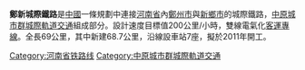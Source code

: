 {{河南未来建设}}
{{Infobox rail system-route
|rail_name=郑新城际铁路
|other_name=
|banner_color=
|sec_banner_color=
|third_banner_color=
|logo_filename=
|image_width=
|logo_bgcolor=
|logo_note=
|code_name=
|locale={{PRC}}[[河南省|河南省]][[郑州市|郑州市]]、[[新乡市|新乡市]]
|service_type=[[高速铁路|高速铁路]]
|begin_operation=
|end_operation=
|operation_note=
|system_length= 69[[公里|公里]]
|length_in_operation=
|total_length=
|line_title=路線
|lines=
|stations=7
|route_title=列車
|main_route=
|secondary_route=
|branch_route=
|main_stations=[[郑州站|郑州站]]、[[新乡站|新乡站]]
|standard=[[客运专线|客运专线]]
|ridership=
|fleet_size=
|max_speed=200km/h
|track_gauge={{standard gauge}}（[[標準軌|標準軌]]）
|depot=[[郑州动车运用所|郑州动车运用所]]
|operator=[[郑州铁路局|郑州铁路局]]
|franchise=
|hq=
|key_person=
|website=
}}
'''鄭新城際鐵路'''是[[中國|中國]]一條規劃中連接[[河南省|河南省]]內[[鄭州市|鄭州市]]與[[新鄉市|新鄉市]]的城際鐵路，[[中原城市群城際軌道交通|中原城市群城際軌道交通]]組成部分。設計速度目標值200公里/小時，雙線電氣化[[客運專線|客運專線]]。全長69公里，其中新建68.7公里，沿線設車站7座，擬於2011年開工。

{{郑州市公共交通网络}}
{{鄭新城際鐵路|nocat}}
{{中原城市群城際軌道交通}}
{{郑州铁路枢纽}}
{{中国高速铁路}}
[[Category:河南省铁路线|Category:河南省铁路线]]
[[Category:中原城市群城際軌道交通|Category:中原城市群城際軌道交通]]
